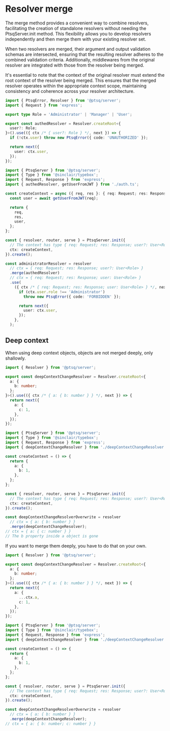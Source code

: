 # Resolver merge

The merge method provides a convenient way to combine resolvers, facilitating the creation of standalone resolvers without needing the PtsqServer.init method. This flexibility allows you to develop resolvers independently and then merge them with your existing resolver set.

When two resolvers are merged, their argument and output validation schemas are intersected, ensuring that the resulting resolver adheres to the combined validation criteria. Additionally, middlewares from the original resolver are integrated with those from the resolver being merged.

It's essential to note that the context of the original resolver must extend the root context of the resolver being merged. This ensures that the merged resolver operates within the appropriate context scope, maintaining consistency and coherence across your resolver architecture.

```ts copy filename="auth.ts"
import { PtsqError, Resolver } from '@ptsq/server';
import { Request } from 'express';

export type Role = 'Administrator' | 'Manager' | 'User';

export const authedResolver = Resolver.createRoot<{
  user?: Role;
}>().use(({ ctx /* { user?: Role } */, next }) => {
  if (!ctx.user) throw new PtsqError({ code: 'UNAUTHORIZED' });

  return next({
    user: ctx.user,
  });
});
```

```ts copy filename="server.ts"
import { PtsqServer } from '@ptsq/server';
import { Type } from '@sinclair/typebox';
import { Request, Response } from 'express';
import { authedResolver, getUserFromJWT } from './auth.ts';

const createContext = async ({ req, res }: { req: Request; res: Response }) => {
  const user = await getUserFromJWT(req);

  return {
    req,
    res,
    user,
  };
};

const { resolver, router, serve } = PtsqServer.init({
  // The context has type { req: Request; res: Response; user?: User<Role> }
  ctx: createContext,
}).create();

const administratorResolver = resolver
  // ctx = { req: Request; res: Response; user?: User<Role> }
  .merge(authedResolver)
  // ctx = { req: Request; res: Response; user: User<Role> }
  .use(
    ({ ctx /* { req: Request; res: Response; user: User<Role> } */, next }) => {
      if (ctx.user.role !== 'Administrator')
        throw new PtsqError({ code: 'FORBIDDEN' });

      return next({
        user: ctx.user,
      });
    },
  );
```

## Deep context

When using deep context objects, objects are not merged deeply, only shallowly.

```ts copy
import { Resolver } from '@ptsq/server';

export const deepContextChangeResolver = Resolver.createRoot<{
  a: {
    b: number;
  };
}>().use(({ ctx /* { a: { b: number } } */, next }) => {
  return next({
    a: {
      c: 1,
    },
  });
});
```

```ts copy filename="server.ts"
import { PtsqServer } from '@ptsq/server';
import { Type } from '@sinclair/typebox';
import { Request, Response } from 'express';
import { deepContextChangeResolver } from './deepContextChangeResolver.ts';

const createContext = () => {
  return {
    a: {
      b: 1,
    },
  };
};

const { resolver, router, serve } = PtsqServer.init({
  // The context has type { req: Request; res: Response; user?: User<Role> }
  ctx: createContext,
}).create();

const deepContextChangeResolverOverwrite = resolver
  // ctx = { a: { b: number } }
  .merge(deepContextChangeResolver);
// ctx = { a: { c: number } }
// The b property inside a object is gone
```

If you want to merge them deeply, you have to do that on your own.

```ts copy
import { Resolver } from '@ptsq/server';

export const deepContextChangeResolver = Resolver.createRoot<{
  a: {
    b: number;
  };
}>().use(({ ctx /* { a: { b: number } } */, next }) => {
  return next({
    a: {
      ...ctx.a,
      c: 1,
    },
  });
});
```

```ts copy filename="server.ts"
import { PtsqServer } from '@ptsq/server';
import { Type } from '@sinclair/typebox';
import { Request, Response } from 'express';
import { deepContextChangeResolver } from './deepContextChangeResolver.ts';

const createContext = () => {
  return {
    a: {
      b: 1,
    },
  };
};

const { resolver, router, serve } = PtsqServer.init({
  // The context has type { req: Request; res: Response; user?: User<Role> }
  ctx: createContext,
}).create();

const deepContextChangeResolverOverwrite = resolver
  // ctx = { a: { b: number } }
  .merge(deepContextChangeResolver);
// ctx = { a: { b: number; c: number } }
```
